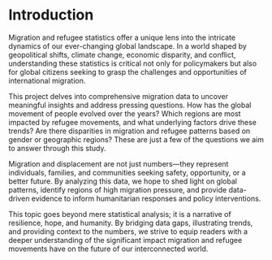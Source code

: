 
# Introduction

Migration and refugee statistics offer a unique lens into the intricate dynamics of our ever-changing global landscape. In a world shaped by geopolitical shifts, climate change, economic disparity, and conflict, understanding these statistics is critical not only for policymakers but also for global citizens seeking to grasp the challenges and opportunities of international migration.

This project delves into comprehensive migration data to uncover meaningful insights and address pressing questions. How has the global movement of people evolved over the years? Which regions are most impacted by refugee movements, and what underlying factors drive these trends? Are  there disparities in migration and refugee patterns based on gender or geographic regions? These are just a few of the questions we aim to answer through this study.

Migration and displacement are not just numbers—they represent individuals, families, and communities seeking safety, opportunity, or a better future. By analyzing this data, we hope to shed light on global patterns, identify regions of high migration pressure, and provide data-driven evidence to inform humanitarian responses and policy interventions. 

This topic goes beyond mere statistical analysis; it is a narrative of resilience, hope, and humanity. By bridging data gaps, illustrating trends, and providing context to the numbers, we strive to equip readers with a deeper understanding of the significant impact migration and refugee movements have on the future of our interconnected world.